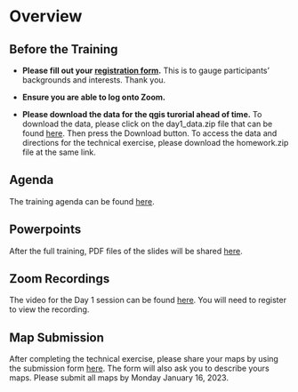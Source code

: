 # Overview

## Before the Training {-}

* **Please fill out your [registration form](https://forms.gle/fmvJq8oQ7oGur1hn6){target="_blank"}.** This is to gauge participants' backgrounds and interests. Thank you.

* **Ensure you are able to log onto Zoom.** 

* **Please download the data for the qgis turorial ahead of time.** To download the data, please click on the day1_data.zip file that can be found [here](https://github.com/WoodwellRisk/KILA_ToT/tree/main/data){target="_blank"}. Then press the Download button. To access the data and directions for the technical exercise, please download the homework.zip file at the same link. 


## Agenda {-}

The training agenda can be found [here](https://github.com/WoodwellRisk/KILA_ToT/blob/main/course_materials/KILA_Climate_Risk_Agenda.pdf){target="_blank"}.


## Powerpoints {-}
After the full training, PDF files of the slides will be shared [here](https://github.com/WoodwellRisk/KILA_ToT/tree/main/course_materials){target="_blank"}.


## Zoom Recordings {-}
The video for the Day 1 session can be found [here](https://woodwellclimate-org.zoom.us/rec/share/WfwCTcTo0PYk82_ZAJ3mIESfidIAb0xdSJ0MTjMURhOVqsEW1-MTXgoEHJOOX2ex.TUCQPe1C8NvuhnAi){target="_blank"}. You will need to register to view the recording. 


## Map Submission {-}
After completing the technical exercise, please share your maps by using the submission form [here](https://forms.gle/RhcuKB4Wg7jBVgnG7){target="_blank"}. The form will also ask you to describe yours maps. Please submit all maps by Monday January 16, 2023.
